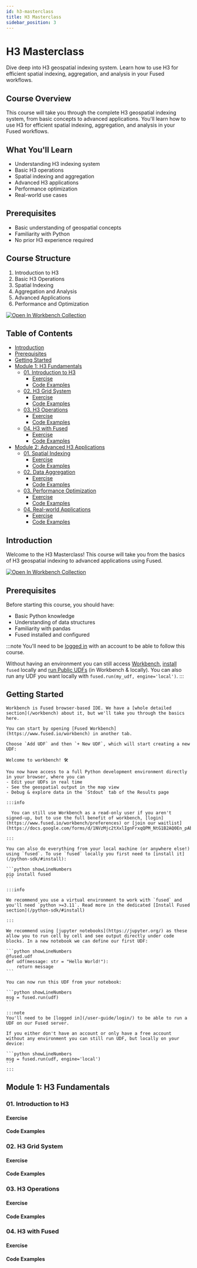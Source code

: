 ```yaml
---
id: h3-masterclass
title: H3 Masterclass
sidebar_position: 3
---
```


# H3 Masterclass

Dive deep into H3 geospatial indexing system. Learn how to use H3 for efficient spatial indexing, aggregation, and analysis in your Fused workflows.

## Course Overview

This course will take you through the complete H3 geospatial indexing system, from basic concepts to advanced applications. You'll learn how to use H3 for efficient spatial indexing, aggregation, and analysis in your Fused workflows.

## What You'll Learn

- Understanding H3 indexing system
- Basic H3 operations
- Spatial indexing and aggregation
- Advanced H3 applications
- Performance optimization
- Real-world use cases

## Prerequisites

- Basic understanding of geospatial concepts
- Familiarity with Python
- No prior H3 experience required

## Course Structure

1. Introduction to H3
2. Basic H3 Operations
3. Spatial Indexing
4. Aggregation and Analysis
5. Advanced Applications
6. Performance and Optimization

[![Open In Workbench Collection](https://img.shields.io/badge/Open_In_Workbench_Collection-16-green?style=for-the-badge)](https://www.fused.io/workbench/catalog/Fused_Course_Module1-37ec2eb3-6481-4cb1-b406-f8e39c339a52)

## Table of Contents

- [Introduction](#introduction)
- [Prerequisites](#prerequisites)
- [Getting Started](#getting-started)
- [Module 1: H3 Fundamentals](#module-1-h3-fundamentals)
  - [01. Introduction to H3](#01-introduction-to-h3)
    - [Exercise](#01-introduction-to-h3-exercise)
    - [Code Examples](#01-introduction-to-h3-code)
  - [02. H3 Grid System](#02-h3-grid-system)
    - [Exercise](#02-h3-grid-system-exercise)
    - [Code Examples](#02-h3-grid-system-code)
  - [03. H3 Operations](#03-h3-operations)
    - [Exercise](#03-h3-operations-exercise)
    - [Code Examples](#03-h3-operations-code)
  - [04. H3 with Fused](#04-h3-with-fused)
    - [Exercise](#04-h3-with-fused-exercise)
    - [Code Examples](#04-h3-with-fused-code)
- [Module 2: Advanced H3 Applications](#module-2-advanced-h3-applications)
  - [01. Spatial Indexing](#01-spatial-indexing)
    - [Exercise](#01-spatial-indexing-exercise)
    - [Code Examples](#01-spatial-indexing-code)
  - [02. Data Aggregation](#02-data-aggregation)
    - [Exercise](#02-data-aggregation-exercise)
    - [Code Examples](#02-data-aggregation-code)
  - [03. Performance Optimization](#03-performance-optimization)
    - [Exercise](#03-performance-optimization-exercise)
    - [Code Examples](#03-performance-optimization-code)
  - [04. Real-world Applications](#04-real-world-applications)
    - [Exercise](#04-real-world-applications-exercise)
    - [Code Examples](#04-real-world-applications-code)

## Introduction

Welcome to the H3 Masterclass! This course will take you from the basics of H3 geospatial indexing to advanced applications using Fused.

[![Open In Workbench Collection](https://img.shields.io/badge/Open_In_Workbench_Collection-16-green?style=for-the-badge)](https://www.fused.io/workbench/catalog/Fused_Course_Module1-37ec2eb3-6481-4cb1-b406-f8e39c339a52)

## Prerequisites

Before starting this course, you should have:
- Basic Python knowledge
- Understanding of data structures
- Familiarity with pandas
- Fused installed and configured

:::note
You'll need to be [logged in](/user-guide/login/) with an account to be able to follow this course.

Without having an environment you can still access [Workbench](/workbench/), [install](/python-sdk/#install) `fused` locally and [run Public UDFs](/core-concepts/run-udfs/run-small-udfs/#public-udf-name) (in Workbench & locally). You can also run any UDF you want locally with `fused.run(my_udf, engine='local')`.
:::

## Getting Started


<Tabs className="unique-tabs">
  <TabItem value="workbench" label="In Workbench" default>

    Workbench is Fused browser-based IDE. We have a [whole detailed section](/workbench) about it, but we'll take you through the basics here.

    You can start by opening [Fused Workbench](https://www.fused.io/workbench) in another tab.

    Choose `Add UDF` and then `+ New UDF`, which will start creating a new UDF:

    Welcome to workbench! 🛠️

    You now have access to a full Python development environment directly in your browser, where you can
    - Edit your UDFs in real time
    - See the geospatial output in the map view
    - Debug & explore data in the `Stdout` tab of the Results page

    :::info

      You can still use Workbench as a read-only user if you aren't signed-up, but to use the full benefit of workbench, [login](https://www.fused.io/workbench/preferences) or [join our waitlist](https://docs.google.com/forms/d/1NVzMjc2tXxlIgnFrxqQPM_NtG1B2AQ0En_pAbZHYSK0)

    :::

  </TabItem>
  <TabItem value="local" label="Locally">

    You can also do everything from your local machine (or anywhere else!) using `fused`. To use `fused` locally you first need to [install it](/python-sdk/#install):

    ```python showLineNumbers
    pip install fused
    ```

    :::info

    We recommend you use a virtual environment to work with `fused` and you'll need `python >=3.11`. Read more in the dedicated [Install Fused section](/python-sdk/#install)

    :::

    We recommend using [jupyter notebooks](https://jupyter.org/) as these allow you to run cell by cell and see output directly under code blocks. In a new notebook we can define our first UDF:

    ```python showLineNumbers
    @fused.udf
    def udf(message: str = "Hello World!"):
        return message
    ```

    You can now run this UDF from your notebook:
    
    ```python showLineNumbers
    msg = fused.run(udf)
    ```

    :::note
    You'll need to be [logged in](/user-guide/login/) to be able to run a UDF on our Fused server. 

    If you either don't have an account or only have a free account without any environment you can still run UDF, but locally on your device:

    ```python showLineNumbers
    msg = fused.run(udf, engine='local')
    ```
    :::

  </TabItem>
</Tabs>

## Module 1: H3 Fundamentals

### 01. Introduction to H3

#### Exercise

#### Code Examples

### 02. H3 Grid System

#### Exercise

#### Code Examples

### 03. H3 Operations

#### Exercise

#### Code Examples

### 04. H3 with Fused

#### Exercise

#### Code Examples 